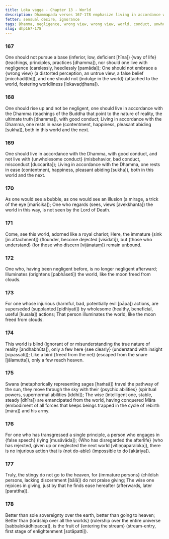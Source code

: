 ```yaml
---
title: Loka vagga - Chapter 13 - World
description: Dhammapada verses 167-178 emphasize living in accordance with the Dhamma, avoiding negligence, not embrace wrong view, and not indulging in the world. One should rise up, live with good conduct, and not live with unwholesome conduct. The world is blind, and only a few see clearly. Swans travel the pathway of the sun, and the wise are emancipated from the world.
fetter: sensual desire, ignorance
tags: Dhamma, negligence, wrong view, wrong view, world, conduct, unwholesome, blind, swans, wise, emancipated, psychic ability, ease, heaven, dhp
slug: dhp167-178
---
```


### 167

One should not pursue a base (inferior, low, deficient [hīna]) \{way of life} (teachings, principles, practices [dhamma]),
nor should one live with negligence (carelessly, heedlessly [pamāda]);
One should not embrace a \{wrong view} (a distorted perception, an untrue view, a false belief [micchādiṭṭhi]),
and one should not \{indulge in the world} (attached to the world, fostering worldliness [lokavaḍḍhana]).

### 168

One should rise up and not be negligent,
one should live in accordance with the Dhamma (teachings of the Buddha that point to the nature of reality, the ultimate truth [dhamma]), with good conduct;
Living in accordance with the Dhamma, one rests in ease (contentment, happiness, pleasant abiding [sukha]),
both in this world and the next.

### 169

One should live in accordance with the Dhamma, with good conduct,
and not live with \{unwholesome conduct} (misbehavior, bad conduct, misconduct [duccarita]);
Living in accordance with the Dhamma, one rests in ease (contentment, happiness, pleasant abiding [sukha]),
both in this world and the next.

### 170

As one would see a bubble,
as one would see an illusion (a mirage, a trick of the eye [marīcika]);
One who regards (sees, views [avekkhanta]) the world in this way,
is not seen by the Lord of Death.

### 171

Come, see this world,
adorned like a royal chariot;
Here, the immature \{sink [in attachment]} (flounder, become dejected [visīdati]),
but \{those who understand} (for those who discern [vijānataṃ]) remain unbound.

### 172

One who, having been negligent before,
is no longer negligent afterward;
Illuminates (brightens [pabhāseti]) the world,
like the moon freed from clouds.

### 173

For one whose injurious (harmful, bad, potentially evil [pāpa]) actions,
are superseded (supplanted [pidhīyati]) by wholesome (healthy, beneficial, useful [kusala]) actions;
That person illuminates the world,
like the moon freed from clouds.

### 174

This world is blind (ignorant of or misunderstanding the true nature of reality [andhabhūta]),
only a few here \{see clearly} (understand with insight [vipassati]);
Like a bird \{freed from the net} (escaped from the snare [jālamutta]),
only a few reach heaven.

### 175

Swans (metaphorically representing sages [haṁsā]) travel the pathway of the sun,
they move through the sky with their \{psychic abilities} (spiritual powers, supernormal abilities [iddhi]);
The wise (intelligent one, stable, steady [dhīra]) are emancipated from the world,
having conquered Māra (embodiment of all forces that keeps beings trapped in the cycle of rebirth [māra]) and his army.

### 176

For one who has transgressed a single principle,
a person who engages in \{false speech} (lying [musāvāda]);
\{Who has disregarded the afterlife} (who has rejected, given up or neglected the next world [vitiṇṇaparaloka]),
there is no injurious action that is \{not do-able} (impossible to do [akāriya]).

### 177

Truly, the stingy do not go to the heaven,
for \{immature persons} (childish persons, lacking discernment [bālā]) do not praise giving;
The wise one rejoices in giving,
just by that he finds ease hereafter (afterwards, later [parattha]).

### 178

Better than sole sovereignty over the earth,
better than going to heaven;
Better than \{lordship over all the worlds} (rulership over the entire universe [sabbalokādhipacca]),
is the fruit of \{entering the stream} (stream-entry, first stage of enlightenment [sotāpatti]).